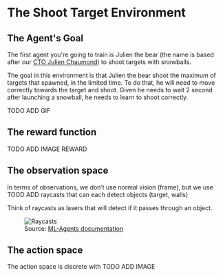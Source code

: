 # The Shoot Target Environment

## The Agent's Goal
The first agent you're going to train is Julien the bear (the name is based after our [CTO Julien Chaumond](https://twitter.com/julien_c)) to shoot targets with snowballs.

The goal in this environment is that Julien the bear shoot the maximum of targets that spawned, in the limited time. To do that, he will need to move correctly towards the target and shoot.
Given he needs to wait 2 second after launching a snowball, he needs to learn to shoot correctly.

TODO ADD GIF

## The reward function

TODO ADD IMAGE REWARD

## The observation space

In terms of observations, we don’t use normal vision (frame), but we use TOOD ADD raycasts that can each detect objects (target, walls)

Think of raycasts as lasers that will detect if it passes through an object.

<figure>
<img src="https://huggingface.co/datasets/huggingface-deep-rl-course/course-images/resolve/main/en/unit5/raycasts.png" alt="Raycasts"/>
<figcaption>Source: <a href="https://github.com/Unity-Technologies/ml-agents">ML-Agents documentation</a></figcaption>
</figure>

## The action space

The action space is discrete with TODO ADD
IMAGE
